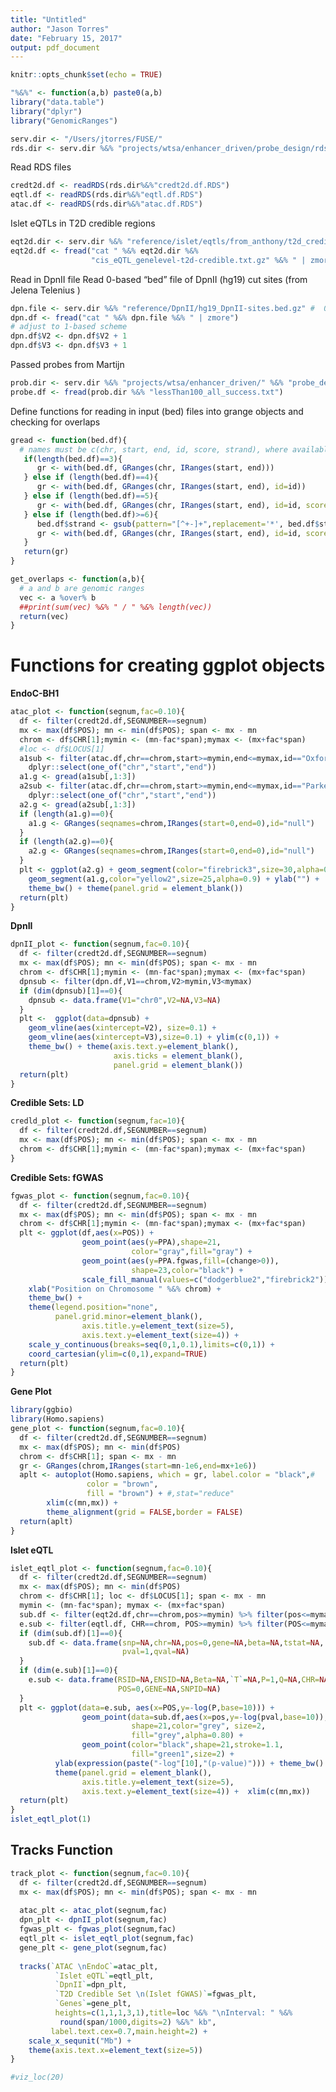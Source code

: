 ```yaml
---
title: "Untitled"
author: "Jason Torres"
date: "February 15, 2017"
output: pdf_document
---
```


```r
knitr::opts_chunk$set(echo = TRUE)
```


```r
"%&%" <- function(a,b) paste0(a,b) 
library("data.table")
library("dplyr")
library("GenomicRanges")

serv.dir <- "/Users/jtorres/FUSE/"
rds.dir <- serv.dir %&% "projects/wtsa/enhancer_driven/probe_design/rds/"

```

Read RDS files 

```r

credt2d.df <- readRDS(rds.dir%&%"credt2d.df.RDS")
eqtl.df <- readRDS(rds.dir%&%"eqtl.df.RDS")
atac.df <- readRDS(rds.dir%&%"atac.df.RDS")

```

Islet eQTLs in T2D credible regions 

```r
 
eqt2d.dir <- serv.dir %&% "reference/islet/eqtls/from_anthony/t2d_credible_regions/"
eqt2d.df <- fread("cat " %&% eqt2d.dir %&% 
                  "cis_eQTL_genelevel-t2d-credible.txt.gz" %&% " | zmore")

```



Read in DpnII file 
Read 0-based "bed" file of DpnII (hg19) cut sites (from Jelena Telenius )

```r
dpn.file <- serv.dir %&% "reference/DpnII/hg19_DpnII-sites.bed.gz" #  0-based bed file 
dpn.df <- fread("cat " %&% dpn.file %&% " | zmore")
# adjust to 1-based scheme 
dpn.df$V2 <- dpn.df$V2 + 1 
dpn.df$V3 <- dpn.df$V3 + 1 
```


Passed probes from Martijn 

```r

prob.dir <- serv.dir %&% "projects/wtsa/enhancer_driven/" %&% "probe_design/from_Martijn/DpnII_120bp/"
probe.df <- fread(prob.dir %&% "lessThan100_all_success.txt")

```



Define functions for reading in input (bed) files into grange objects and checking for overlaps 

```r

gread <- function(bed.df){
  # names must be c(chr, start, end, id, score, strand), where available 
   if(length(bed.df)==3){
      gr <- with(bed.df, GRanges(chr, IRanges(start, end)))
   } else if (length(bed.df)==4){
      gr <- with(bed.df, GRanges(chr, IRanges(start, end), id=id))
   } else if (length(bed.df)==5){
      gr <- with(bed.df, GRanges(chr, IRanges(start, end), id=id, score=score))
   } else if (length(bed.df)>=6){
      bed.df$strand <- gsub(pattern="[^+-]+",replacement='*', bed.df$strand)
      gr <- with(bed.df, GRanges(chr, IRanges(start, end), id=id, score=score, strand=strand))
   }
   return(gr)
}

get_overlaps <- function(a,b){
  # a and b are genomic ranges
  vec <- a %over% b
  ##print(sum(vec) %&% " / " %&% length(vec))
  return(vec)
}


```


# Functions for creating ggplot objects 


**EndoC-BH1** 

```r

atac_plot <- function(segnum,fac=0.10){
  df <- filter(credt2d.df,SEGNUMBER==segnum)
  mx <- max(df$POS); mn <- min(df$POS); span <- mx - mn
  chrom <- df$CHR[1];mymin <- (mn-fac*span);mymax <- (mx+fac*span)
  #loc <- df$LOCUS[1]
  a1sub <- filter(atac.df,chr==chrom,start>=mymin,end<=mymax,id=="Oxford") %>% 
    dplyr::select(one_of("chr","start","end"))
  a1.g <- gread(a1sub[,1:3])
  a2sub <- filter(atac.df,chr==chrom,start>=mymin,end<=mymax,id=="Parker") %>% 
    dplyr::select(one_of("chr","start","end"))
  a2.g <- gread(a2sub[,1:3])
  if (length(a1.g)==0){
    a1.g <- GRanges(seqnames=chrom,IRanges(start=0,end=0),id="null")
  }
  if (length(a2.g)==0){
    a2.g <- GRanges(seqnames=chrom,IRanges(start=0,end=0),id="null")
  }
  plt <- ggplot(a2.g) + geom_segment(color="firebrick3",size=30,alpha=0.9) +
    geom_segment(a1.g,color="yellow2",size=25,alpha=0.9) + ylab("") +
    theme_bw() + theme(panel.grid = element_blank())
  return(plt)
}

```

**DpnII**

```r

dpnII_plot <- function(segnum,fac=0.10){
  df <- filter(credt2d.df,SEGNUMBER==segnum)
  mx <- max(df$POS); mn <- min(df$POS); span <- mx - mn
  chrom <- df$CHR[1];mymin <- (mn-fac*span);mymax <- (mx+fac*span)
  dpnsub <- filter(dpn.df,V1==chrom,V2>mymin,V3<mymax)
  if (dim(dpnsub)[1]==0){
    dpnsub <- data.frame(V1="chr0",V2=NA,V3=NA)
  }
  plt <-  ggplot(data=dpnsub) +
    geom_vline(aes(xintercept=V2), size=0.1) + 
    geom_vline(aes(xintercept=V3),size=0.1) + ylim(c(0,1)) + 
    theme_bw() + theme(axis.text.y=element_blank(),
                       axis.ticks = element_blank(),
                       panel.grid = element_blank())  
  return(plt)
}

```


**Credible Sets: LD**

```r

credld_plot <- function(segnum,fac=10){
  df <- filter(credt2d.df,SEGNUMBER==segnum)
  mx <- max(df$POS); mn <- min(df$POS); span <- mx - mn
  chrom <- df$CHR[1];mymin <- (mn-fac*span);mymax <- (mx+fac*span)  
}


```


**Credible Sets: fGWAS** 

```r

fgwas_plot <- function(segnum,fac=0.10){
  df <- filter(credt2d.df,SEGNUMBER==segnum)
  mx <- max(df$POS); mn <- min(df$POS); span <- mx - mn
  chrom <- df$CHR[1];mymin <- (mn-fac*span);mymax <- (mx+fac*span)
  plt <- ggplot(df,aes(x=POS)) + 
                geom_point(aes(y=PPA),shape=21,
                           color="gray",fill="gray") + 
                geom_point(aes(y=PPA.fgwas,fill=(change>0)),
                           shape=23,color="black") +   
                scale_fill_manual(values=c("dodgerblue2","firebrick2")) + 
    xlab("Position on Chromosome " %&% chrom) + 
    theme_bw() +  
    theme(legend.position="none",
          panel.grid.minor=element_blank(),
                axis.title.y=element_text(size=5),
                axis.text.y=element_text(size=4)) +
    scale_y_continuous(breaks=seq(0,1,0.1),limits=c(0,1)) + 
    coord_cartesian(ylim=c(0,1),expand=TRUE)
  return(plt)
}

```


**Gene Plot**

```r

library(ggbio)
library(Homo.sapiens)
gene_plot <- function(segnum,fac=0.10){
  df <- filter(credt2d.df,SEGNUMBER==segnum)
  mx <- max(df$POS); mn <- min(df$POS)
  chrom <- df$CHR[1]; span <- mx - mn
  gr <- GRanges(chrom,IRanges(start=mn-1e6,end=mx+1e6))
  aplt <- autoplot(Homo.sapiens, which = gr, label.color = "black",#
                 color = "brown",
                 fill = "brown") + #,stat="reduce"
        xlim(c(mn,mx)) + 
        theme_alignment(grid = FALSE,border = FALSE) 
  return(aplt)
}

```


**Islet eQTL** 

```r

islet_eqtl_plot <- function(segnum,fac=0.10){
  df <- filter(credt2d.df,SEGNUMBER==segnum)
  mx <- max(df$POS); mn <- min(df$POS)
  chrom <- df$CHR[1]; loc <- df$LOCUS[1]; span <- mx - mn
  mymin <- (mn-fac*span); mymax <- (mx+fac*span)
  sub.df <- filter(eqt2d.df,chr==chrom,pos>=mymin) %>% filter(pos<=mymax)
  e.sub <- filter(eqtl.df, CHR==chrom, POS>=mymin) %>% filter(POS<=mymax)
  if (dim(sub.df)[1]==0){
    sub.df <- data.frame(snp=NA,chr=NA,pos=0,gene=NA,beta=NA,tstat=NA,
                         pval=1,qval=NA)
  }
  if (dim(e.sub)[1]==0){
    e.sub <- data.frame(RSID=NA,ENSID=NA,Beta=NA,`T`=NA,P=1,Q=NA,CHR=NA,
                        POS=0,GENE=NA,SNPID=NA)
  }
  plt <- ggplot(data=e.sub, aes(x=POS,y=-log(P,base=10))) +
                geom_point(data=sub.df,aes(x=pos,y=-log(pval,base=10)),
                           shape=21,color="grey", size=2,
                           fill="grey",alpha=0.80) + 
                geom_point(color="black",shape=21,stroke=1.1,
                           fill="green1",size=2) + 
          ylab(expression(paste("-log"[10],"(p-value)"))) + theme_bw() + 
          theme(panel.grid = element_blank(),
                axis.title.y=element_text(size=5),
                axis.text.y=element_text(size=4)) +  xlim(c(mn,mx))
  return(plt)
}
islet_eqtl_plot(1)

```


## Tracks Function 

```r

track_plot <- function(segnum,fac=0.10){
  df <- filter(credt2d.df,SEGNUMBER==segnum)
  mx <- max(df$POS); mn <- min(df$POS); span <- mx - mn
  
  atac_plt <- atac_plot(segnum,fac)
  dpn_plt <- dpnII_plot(segnum,fac)
  fgwas_plt <- fgwas_plot(segnum,fac)
  eqtl_plt <- islet_eqtl_plot(segnum,fac)
  gene_plt <- gene_plot(segnum,fac)
  
  tracks(`ATAC \nEndoC`=atac_plt,
          `Islet eQTL`=eqtl_plt,
          `DpnII`=dpn_plt,
          `T2D Credible Set \n(Islet fGWAS)`=fgwas_plt,
          `Genes`=gene_plt,
          heights=c(1,1,1,3,1),title=loc %&% "\nInterval: " %&% 
           round(span/1000,digits=2) %&%" kb",
         label.text.cex=0.7,main.height=2) +
    scale_x_sequnit("Mb") + 
    theme(axis.text.x=element_text(size=5))
}

```



```r



#viz_loc(20)

```

